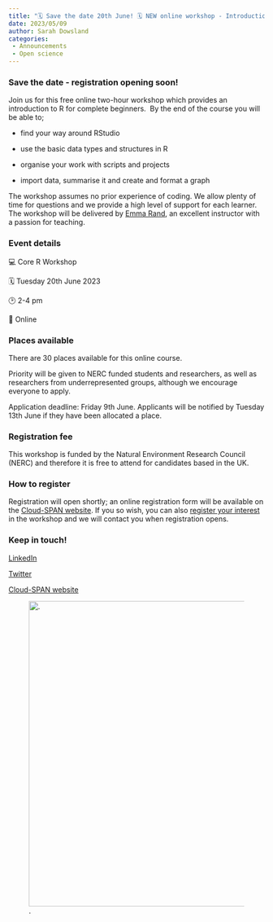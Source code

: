 ```yaml
---
title: "🗓️ Save the date 20th June! 🗓️ NEW online workshop - Introduction to R"
date: 2023/05/09
author: Sarah Dowsland
categories:
 - Announcements
 - Open science
---
```


### **Save the date - registration opening soon!**

Join us for this free online two-hour workshop which provides an introduction to R for complete beginners.  By the end of the course you will be able to;

-   find your way around RStudio

-   use the basic data types and structures in R

-   organise your work with scripts and projects

-   import data, summarise it and create and format a graph

The workshop assumes no prior experience of coding. We allow plenty of time for questions and we provide a high level of support for each learner. The workshop will be delivered by [Emma Rand](https://www.york.ac.uk/biology/our-staff/emma-rand/#tab-1), an excellent instructor with a passion for teaching.

### **Event details**

💻 Core R Workshop

🗓️ Tuesday 20th June 2023

🕑 2-4 pm

📍 Online

### **Places available**

There are 30 places available for this online course.

Priority will be given to NERC funded students and researchers, as well as researchers from underrepresented groups, although we encourage everyone to apply.

Application deadline: Friday 9th June. Applicants will be notified by Tuesday 13th June if they have been allocated a place.

### **Registration fee**

This workshop is funded by the Natural Environment Research Council (NERC) and therefore it is free to attend for candidates based in the UK.

### **How to register**

Registration will open shortly; an online registration form will be available on the [Cloud-SPAN website](https://cloud-span.york.ac.uk). If you so wish, you can also [register your interest](https://docs.google.com/forms/d/e/1FAIpQLSfV79lHfs-rI4J3xHZCZ7KdhyGl7TW1CFSeeEJ7GEs7smaF1Q/viewform) in the workshop and we will contact you when registration opens.

### **Keep in touch!**

[LinkedIn](https://www.linkedin.com/company/cloud-span/)

[Twitter](https://twitter.com/SpanCloud)

[Cloud-SPAN website](https://cloud-span.york.ac.uk/)

![.](../../images/logo_cloud_only.PNG){fig-alt="A graphic showing the Cloud-SPAN logo." width="600"} 
